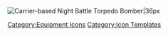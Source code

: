 [[File:NightBattleTorpedoBomber.png|Carrier-based Night Battle Torpedo Bomber|36px]] <noinclude>[[Category:Equipment Icons]] [[Category:Icon Templates]]</noinclude>